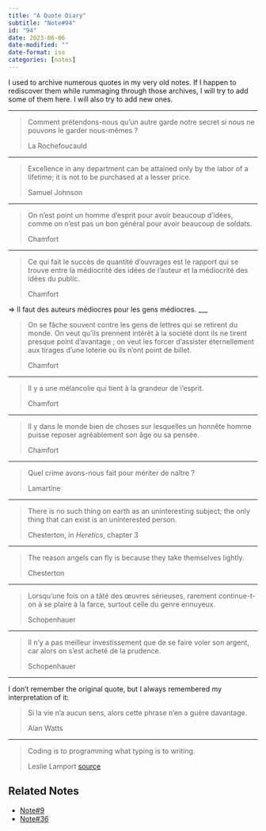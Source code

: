 ```yaml
---
title: "A Quote Diary"
subtitle: "Note#94"
id: "94"
date: 2023-06-06
date-modified: ""
date-format: iso
categories: [notes]
---
```

I used to archive numerous quotes in my very old notes. If I happen to rediscover them while rummaging through those archives, I will try to add some of them here. I will also try to add new ones.

___

> Comment prétendons-nous qu'un autre garde notre secret si nous ne pouvons le garder nous-mêmes ?
>
> La Rochefoucauld

___

> Excellence in any department can be attained only by the labor of a lifetime; it is not to be purchased at a lesser price.
>
> Samuel Johnson

___

> On n’est point un homme d’esprit pour avoir beaucoup d'idées, comme on n’est pas un bon général pour avoir beaucoup de soldats.
>
> Chamfort

___

> Ce qui fait le succès de quantité d’ouvrages est le rapport qui se trouve entre la médiocrité des idées de l’auteur et la médiocrité des idées du public.
>
> Chamfort

=> Il faut des auteurs médiocres pour les gens médiocres.
___

> On se fâche souvent contre les gens de lettres qui se retirent du monde. On veut qu’ils prennent intérêt à la société dont ils ne tirent presque point d’avantage ; on veut les forcer d’assister éternellement aux tirages d’une loterie où ils n’ont point de billet.
>
> Chamfort

___

> Il y a une mélancolie qui tient à la grandeur de l’esprit.
>
> Chamfort

___

> Il y dans le monde bien de choses sur lesquelles un honnête homme puisse reposer agréablement son âge ou sa pensée.
>
> Chamfort

___

> Quel crime avons-nous fait pour mériter de naître ?
>
> Lamartine

___

> There is no such thing on earth as an uninteresting subject; the only thing that can exist is an uninterested person.
>
> Chesterton, in *Heretics*, chapter 3

___

> The reason angels can fly is because they take themselves lightly.
>
> Chesterton

___

> Lorsqu'une fois on a tâté des œuvres sérieuses, rarement continue-t-on à se plaire à la farce, surtout celle du genre ennuyeux.
>
> Schopenhauer

___

> Il n'y a pas meilleur investissement que de se faire voler son argent, car alors on s'est acheté de la prudence.
>
> Schopenhauer

___

I don't remember the original quote, but I always remembered my interpretation of it:

> Si la vie n'a aucun sens, alors cette phrase n'en a guère davantage.
>
> Alan Watts

___

> Coding is to programming what typing is to writing.
>
> Leslie Lamport
> [source](https://youtu.be/rkZzg7Vowao?si=OIocBMBivtIcgONe)

## Related Notes

* [Note#9](/notes/9)
* [Note#36](/notes/36)
